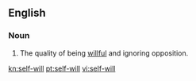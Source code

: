 ==English==

===Noun===
{{en-noun|sg=[[self]]-[[will]]|-}}

# The quality of being [[willful]] and ignoring opposition.

[[kn:self-will]]
[[pt:self-will]]
[[vi:self-will]]